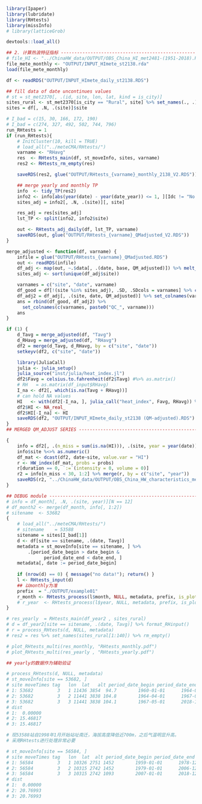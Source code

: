 ```r
library(Ipaper)
library(lubridate)
library(RHtests)
library(missInfo)
# library(latticeGrob)

devtools::load_all()
```

```r
## 2. 计算热浪特征指标 ---------------------------------------------------------
# file_HI <- "../ChinaHW_data/OUTPUT/OBS_China_HI_met2481-(1951-2018).RDS"
file_mete_monthly <- "OUTPUT/INPUT_HImete_st2138.rda"
load(file_mete_monthly)

df <- readRDS("OUTPUT/INPUT_HImete_daily_st2138.RDS")
```


```r
## fill data of date uncontinues values
# st = st_met2370[, .(id, site, lon, lat, kind = is_city)]
sites_rural <- st_met2370[is_city == "Rural", site] %>% set_names(., .)
sites = df[, .N, .(site)]$site

# I_bad = c(15, 30, 166, 172, 190)
# I_bad = c(274, 327, 492, 502, 744, 796)
run_RHtests = 1
if (run_RHtests){
    # InitCluster(10, kill = TRUE)
    # load_all("../meteCMA/RHtests/")
    varname <- "RHavg"
    res  <- RHtests_main(df, st_moveInfo, sites, varname)
    res2 <- RHtests_rm_empty(res)

    saveRDS(res2, glue("OUTPUT/RHtests_{varname}_monthly_2138_V2.RDS"))

    ## merge yearly and monthly TP
    info  <- tidy_TP(res2)
    info2 <- info[abs(year(date) - year(date_year)) <= 1, ][Idc != "No  ", ]
    sites_adj = info2[, .N, .(site)][, site]

    res_adj = res[sites_adj]
    lst_TP <- split(info2, info2$site)

    out <- RHtests_adj_daily(df, lst_TP, varname)
    saveRDS(out, glue("OUTPUT/RHtests_{varname}_QMadjusted_V2.RDS"))
}
```

```r
merge_adjusted <- function(df, varname) {
    infile = glue("OUTPUT/RHtests_{varname}_QMadjusted.RDS")
    out <- readRDS(infile)
    df_adj <- map(out, ~.$data[, .(date, base, QM_adjusted)]) %>% melt_list("site")
    sites_adj <- sort(unique(df_adj$site))

    varnames = c("site", "date", varname)
    df_good = df[!(site %in% sites_adj), .SD, .SDcols = varnames] %>% cbind(QC = 1)
    df_adj2 = df_adj[, .(site, date, QM_adjusted)] %>% set_colnames(varnames) %>% cbind(QC = 0)
    ans = rbind(df_good, df_adj2) %>% 
      set_colnames(c(varnames, paste0("QC_", varname)))
    ans
}

if (1) {    
    d_Tavg = merge_adjusted(df, "Tavg")
    d_RHavg = merge_adjusted(df, "RHavg")
    df2 = merge(d_Tavg, d_RHavg, by = c("site", "date"))
    setkeyv(df2, c("site", "date"))

    library(JuliaCall)
    julia <- julia_setup()
    julia_source("inst/julia/heat_index.jl")
    df2$Favg = celsius.to.fahrenheit(df2$Tavg) #%>% as.matrix()
    # RH   = as.matrix(df_input$RHavg)
    I_na <- df2[, which(is.na(Tavg + RHavg))]
    # can hold NA values
    HI   <- with(df2[-I_na, ], julia_call("heat_index", Favg, RHavg)) %>% fahrenheit.to.celsius()
    df2$HI <- NA_real_
    df2$HI[-I_na] <- HI
    saveRDS(df2, "OUTPUT/INPUT_HImete_daily_st2138 (QM-adjusted).RDS")
}
## MERGED QM_ADJUST SERIES -----------------------------------------------------
```

```r
{
    info = df2[, .(n_miss = sum(is.na(HI))), .(site, year = year(date))]
    info$site %<>% as.numeric()
    df_mat <- dcast(df2, date~site, value.var = "HI") 
    r <- HW_index(df_mat, probs = probs)
    r[duration == 0, `:=`(intensity = 0, volume = 0)]
    r2 = info[n_miss < 30, 1:2] %>% merge(r, by = c("site", "year"))
    saveRDS(r2, "../ChinaHW_data/OUTPUT/OBS_China_HW_characteristics_met2481-(1951-2018)-(QM-adjusted).RDS")
}

## DEBUG module ----------------------------------------------------------------
# info = df_month[, .N, .(site, year)][N == 12]
# df_month2 <- merge(df_month, info[, 1:2])
# sitename  <- 53682
{
    # load_all("../meteCMA/RHtests/")
    # sitename    = 53588
    sitename = sites[I_bad[1]]
    d <- df[site == sitename, .(date, Tavg)]
    metadata = st_moveInfo[site == sitename, ] %>% 
        .[period_date_begin > date_begin & 
              period_date_end < date_end, ]
    metadata[, date := period_date_begin]
    
    if (nrow(d) == 0) { message("no data!"); return() }
    l <- RHtests_input(d)
    ## 以monthly为准
    prefix  = "./OUTPUT/example01"
    r_month <- RHtests_process(l$month, NULL, metadata, prefix, is_plot = FALSE, maxgap = 366)
    # r_year  <- RHtests_process(l$year, NULL, metadata, prefix, is_plot = FALSE, maxgap = 366)
}

# res_yearly  = RHtests_main(df_year2 , sites_rural)
# d = df_year2[site == sitename, .(date, Tavg)] %>% format_RHinput()
# r = process_RHtests(d, NULL, metadata)
# res2 = res %>% set_names(sites_rural[1:140]) %>% rm_empty()

# plot_RHtests_multi(res_monthly, "RHtests_monthly.pdf")
# plot_RHtests_multi(res_yearly , "RHtests_yearly.pdf")

## yearly的数据作为辅助验证

# process_RHtests(d, NULL, metadata)
# st_moveInfo[site == 53682, ]
# site moveTimes tag   lon  lat   alt period_date_begin period_date_end date_begin   date_end n_all n_period
# 1: 53682         3   1 11436 3854  94.7        1960-01-01      1964-03-31 1960-01-01 2018-12-31 21550     1552
# 2: 53682         3   2 11441 3838 104.8        1964-04-01      1967-04-30 1960-01-01 2018-12-31 21550     1125
# 3: 53682         3   3 11441 3838 104.1        1967-05-01      2018-12-31 1960-01-01 2018-12-31 21550    18873
# dist
# 1:  0.00000
# 2: 15.46817
# 3: 15.46817

# 现53588站自1998年1月开始站址南迁，海拔高度降低近700m，之后气温明显升高。
# 采用RHtests进行处理非常必要

# st_moveInfo[site == 56584, ]
# site moveTimes tag   lon  lat  alt period_date_begin period_date_end date_begin   date_end n_all n_period
# 1: 56584         3   1 10326 2751 1452        1959-01-01      1978-12-31 1959-01-01 2018-12-31 21915     7305
# 2: 56584         3   2 10315 2742 1452        1979-01-01      2006-12-31 1959-01-01 2018-12-31 21915    10227
# 3: 56584         3   3 10315 2742 1093        2007-01-01      2018-12-31 1959-01-01 2018-12-31 21915     4383
# dist
# 1:  0.00000
# 2: 20.76993
# 3: 20.76993
```
